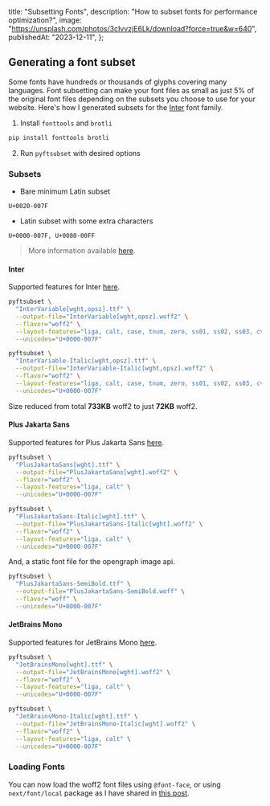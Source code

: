   title: "Subsetting Fonts",
  description: "How to subset fonts for performance optimization?",
  image: "https://unsplash.com/photos/3cIvvzjE6Lk/download?force=true&w=640",
  publishedAt: "2023-12-11",
};

## Generating a font subset

Some fonts have hundreds or thousands of glyphs covering many languages. Font subsetting can make your font files as small as just 5% of the original font files depending on the subsets you choose to use for your website. Here's how I generated subsets for the [Inter](https://rsms.me/inter) font family.

1. Install `fonttools` and `brotli`

```sh
pip install fonttools brotli
```

2. Run `pyftsubset` with desired options

### Subsets

- Bare minimum Latin subset

```plaintext
U+0020-007F
```

- Latin subset with some extra characters

```plaintext
U+0000-007F, U+0080-00FF
```

> More information available [here](https://web.dev/articles/font-best-practices).

#### Inter

Supported features for Inter [here](https://rsms.me/inter#faq-technical-details).

```sh
pyftsubset \
  "InterVariable[wght,opsz].ttf" \
  --output-file="InterVariable[wght,opsz].woff2" \
  --flavor="woff2" \
  --layout-features="liga, calt, case, tnum, zero, ss01, ss02, ss03, cv05, cv08" \
  --unicodes="U+0000-007F"
```

```sh
pyftsubset \
  "InterVariable-Italic[wght,opsz].ttf" \
  --output-file="InterVariable-Italic[wght,opsz].woff2" \
  --flavor="woff2" \
  --layout-features="liga, calt, case, tnum, zero, ss01, ss02, ss03, cv05, cv08" \
  --unicodes="U+0000-007F"
```

Size reduced from total **733KB** woff2 to just **72KB** woff2.

#### Plus Jakarta Sans

Supported features for Plus Jakarta Sans [here](https://tokotype.github.io/plusjakarta-sans/).

```sh
pyftsubset \
  "PlusJakartaSans[wght].ttf" \
  --output-file="PlusJakartaSans[wght].woff2" \
  --flavor="woff2" \
  --layout-features="liga, calt" \
  --unicodes="U+0000-007F"
```

```sh
pyftsubset \
  "PlusJakartaSans-Italic[wght].ttf" \
  --output-file="PlusJakartaSans-Italic[wght].woff2" \
  --flavor="woff2" \
  --layout-features="liga, calt" \
  --unicodes="U+0000-007F"
```

And, a static font file for the opengraph image api.

```sh
pyftsubset \
  "PlusJakartaSans-SemiBold.ttf" \
  --output-file="PlusJakartaSans-SemiBold.woff" \
  --flavor="woff" \
  --unicodes="U+0000-007F"
```

#### JetBrains Mono

Supported features for JetBrains Mono [here](https://www.jetbrains.com/lp/mono/).

```sh
pyftsubset \
  "JetBrainsMono[wght].ttf" \
  --output-file="JetBrainsMono[wght].woff2" \
  --flavor="woff2" \
  --layout-features="liga, calt" \
  --unicodes="U+0000-007F"
```

```sh
pyftsubset \
  "JetBrainsMono-Italic[wght].ttf" \
  --output-file="JetBrainsMono-Italic[wght].woff2" \
  --flavor="woff2" \
  --layout-features="liga, calt" \
  --unicodes="U+0000-007F"
```

### Loading Fonts

You can now load the woff2 font files using `@font-face`, or using `next/font/local` package as I have shared in [this post](/blog/var-local-fonts-nextjs).
